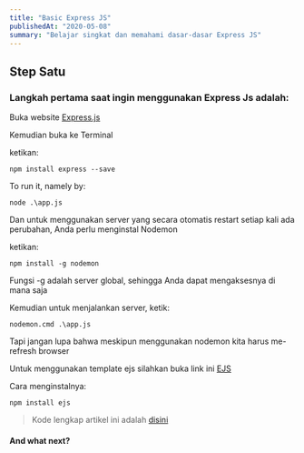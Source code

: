 ```yaml
---
title: "Basic Express JS"
publishedAt: "2020-05-08"
summary: "Belajar singkat dan memahami dasar-dasar Express JS"
---
```


## Step Satu

### Langkah pertama saat ingin menggunakan Express Js adalah:

Buka website [Express.js](https://expressjs.com/)

Kemudian buka ke Terminal

ketikan:

```shell:terminal
npm install express --save
```

To run it, namely by:

```shell:terminal
node .\app.js
```

Dan untuk menggunakan server yang secara otomatis restart setiap kali ada perubahan, Anda perlu menginstal Nodemon

ketikan:

```shell:terminal
npm install -g nodemon
```

Fungsi -g adalah server global, sehingga Anda dapat mengaksesnya di mana saja

Kemudian untuk menjalankan server, ketik:

```shell:terminal
nodemon.cmd .\app.js
```

Tapi jangan lupa bahwa meskipun menggunakan nodemon kita harus me-refresh browser

Untuk menggunakan template ejs silahkan buka link ini [EJS](https://ejs.co/#install)

Cara menginstalnya:

```shell:terminal
npm install ejs
```

> Kode lengkap artikel ini adalah [disini](https://github.com/rahmatsubandi/Basic-Express-JS)

#### And what next?

